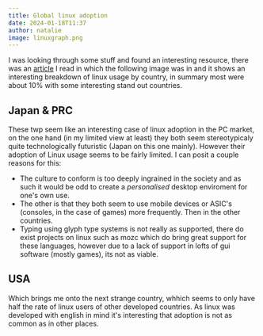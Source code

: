 ```yaml
---
title: Global linux adoption
date: 2024-01-18T11:37
author: natalie
image: linuxgraph.png
---
```


I was looking through some stuff and found an interesting resource, there was an [article](https://github.com/a327ex/blog/issues/44) I read in which the following image was in and it shows an interesting breakdown of linux usage by country, in summary most were about 10% with some interesting stand out countries.

## Japan & PRC

These twp seem like an interesting case of linux adoption in the PC market, on the one hand (in my limited view at least) they both seem stereotypicaly quite technologically futuristic (Japan on this one mainly). However their adoption of Linux usage seems to be fairly limited. I can posit a couple reasons for this:

-   The culture to conform is too deeply ingrained in the society and as such it would be odd to create a _personalised_ desktop enviroment for one's own use.
-   The other is that they both seem to use mobile devices or ASIC's (consoles, in the case of games) more frequently. Then in the other countries.
-   Typing using glyph type systems is not really as supported, there do exist projects on linux such as mozc which do bring great support for these languages, however due to a lack of support in lofts of gui software (mostly games), its not as viable.

## USA

Which brings me onto the next strange country, whhich seems to only have half the rate of linux users of other developed countries. As linux was developed with english in mind it's interesting that adoption is not as common as in other places.
